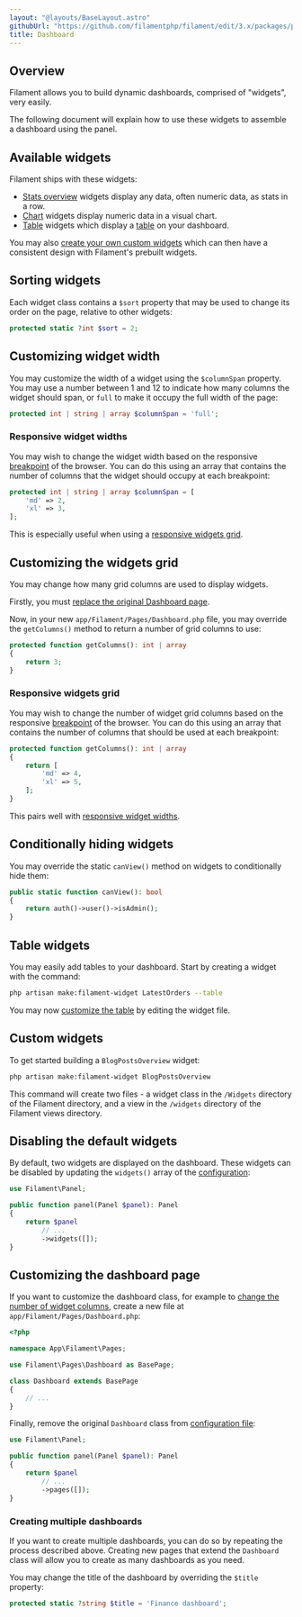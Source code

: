 ```yaml
---
layout: "@layouts/BaseLayout.astro"
githubUrl: "https://github.com/filamentphp/filament/edit/3.x/packages/panels/docs/05-dashboard.md"
title: Dashboard
---
```


## Overview

Filament allows you to build dynamic dashboards, comprised of "widgets", very easily.

The following document will explain how to use these widgets to assemble a dashboard using the panel.

## Available widgets

Filament ships with these widgets:

- [Stats overview](../widgets/stats-overview) widgets display any data, often numeric data, as stats in a row.
- [Chart](../widgets/charts) widgets display numeric data in a visual chart.
- [Table](#table-widgets) widgets which display a [table](../tables/getting-started) on your dashboard.

You may also [create your own custom widgets](#custom-widgets) which can then have a consistent design with Filament's prebuilt widgets.

## Sorting widgets

Each widget class contains a `$sort` property that may be used to change its order on the page, relative to other widgets:

```php
protected static ?int $sort = 2;
```

## Customizing widget width

You may customize the width of a widget using the `$columnSpan` property. You may use a number between 1 and 12 to indicate how many columns the widget should span, or `full` to make it occupy the full width of the page:

```php
protected int | string | array $columnSpan = 'full';
```

### Responsive widget widths

You may wish to change the widget width based on the responsive [breakpoint](https://tailwindcss.com/docs/responsive-design#overview) of the browser. You can do this using an array that contains the number of columns that the widget should occupy at each breakpoint:

```php
protected int | string | array $columnSpan = [
    'md' => 2,
    'xl' => 3,
];
```

This is especially useful when using a [responsive widgets grid](#responsive-widgets-grid).

## Customizing the widgets grid

You may change how many grid columns are used to display widgets.

Firstly, you must [replace the original Dashboard page](#customizing-the-dashboard-page).

Now, in your new `app/Filament/Pages/Dashboard.php` file, you may override the `getColumns()` method to return a number of grid columns to use:

```php
protected function getColumns(): int | array
{
    return 3;
}
```

### Responsive widgets grid

You may wish to change the number of widget grid columns based on the responsive [breakpoint](https://tailwindcss.com/docs/responsive-design#overview) of the browser. You can do this using an array that contains the number of columns that should be used at each breakpoint:

```php
protected function getColumns(): int | array
{
    return [
        'md' => 4,
        'xl' => 5,
    ];
}
```

This pairs well with [responsive widget widths](#responsive-widget-widths).

## Conditionally hiding widgets

You may override the static `canView()` method on widgets to conditionally hide them:

```php
public static function canView(): bool
{
    return auth()->user()->isAdmin();
}
```

## Table widgets

You may easily add tables to your dashboard. Start by creating a widget with the command:

```bash
php artisan make:filament-widget LatestOrders --table
```

You may now [customize the table](../tables/getting-started) by editing the widget file.

## Custom widgets

To get started building a `BlogPostsOverview` widget:

```bash
php artisan make:filament-widget BlogPostsOverview
```

This command will create two files - a widget class in the `/Widgets` directory of the Filament directory, and a view in the `/widgets` directory of the Filament views directory.

## Disabling the default widgets

By default, two widgets are displayed on the dashboard. These widgets can be disabled by updating the `widgets()` array of the [configuration](configuration):

```php
use Filament\Panel;

public function panel(Panel $panel): Panel
{
    return $panel
        // ...
        ->widgets([]);
}
```

## Customizing the dashboard page

If you want to customize the dashboard class, for example to [change the number of widget columns](#customizing-widget-width), create a new file at `app/Filament/Pages/Dashboard.php`:

```php
<?php

namespace App\Filament\Pages;

use Filament\Pages\Dashboard as BasePage;

class Dashboard extends BasePage
{
    // ...
}
```

Finally, remove the original `Dashboard` class from [configuration file](configuration):

```php
use Filament\Panel;

public function panel(Panel $panel): Panel
{
    return $panel
        // ...
        ->pages([]);
}
```

### Creating multiple dashboards

If you want to create multiple dashboards, you can do so by repeating the process described above. Creating new pages that extend the `Dashboard` class will allow you to create as many dashboards as you need.

You may change the title of the dashboard by overriding the `$title` property:

```php
protected static ?string $title = 'Finance dashboard';
```
